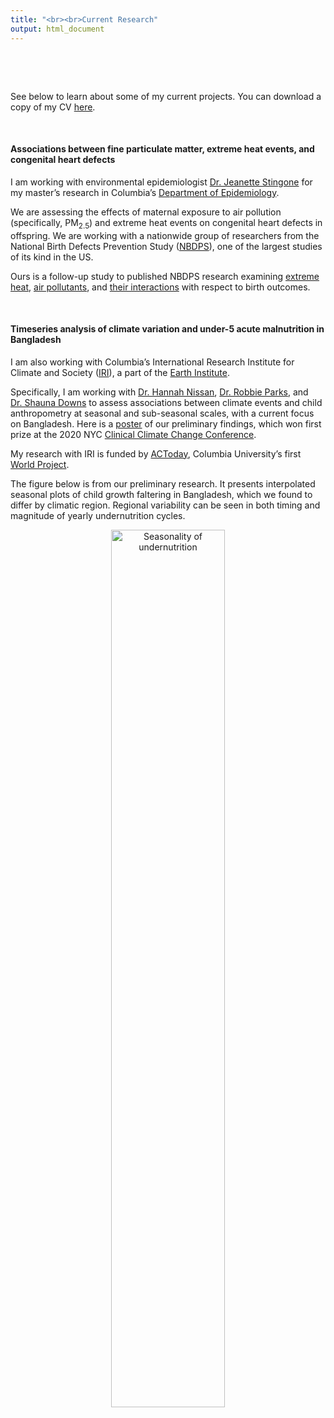 ```yaml
---
title: "<br><br>Current Research"
output: html_document
---
```


<style>
.main-container {
  max-width: 90%;
  margin-left: 0.9;
  margin-right: auto;
}
</style>

&nbsp;

&nbsp;

See below to learn about some of my current projects. You can download a copy of my CV [here](./files/cv.pdf).

&nbsp;

#### **Associations between fine particulate matter, extreme heat events, and congenital heart defects**  
I am working with environmental epidemiologist [Dr. Jeanette Stingone](https://www.mailman.columbia.edu/people/our-faculty/js5406) for my master's research in Columbia's [Department of Epidemiology](https://www.mailman.columbia.edu/academics/departments/epidemiology). 

We are assessing the effects of maternal exposure to air pollution (specifically, PM~2.5~) and extreme heat events on congenital heart defects in offspring. We are working with a nationwide group of researchers from the National Birth Defects Prevention Study ([NBDPS](https://www.cdc.gov/ncbddd/birthdefects/nbdps.html)), one of the largest studies of its kind in the US.

Ours is a follow-up study to published NBDPS research examining [extreme heat](https://pubmed.ncbi.nlm.nih.gov/29886237/), [air pollutants](https://pubmed.ncbi.nlm.nih.gov/24727555/), and [their interactions](https://www.ncbi.nlm.nih.gov/pmc/articles/PMC7004451/) with respect to birth outcomes.

&nbsp;

#### **Timeseries analysis of climate variation and under-5 acute malnutrition in Bangladesh**
I am also working with Columbia's International Research Institute for Climate and Society ([IRI](https://iri.columbia.edu)), a part of the [Earth Institute](https://www.earth.columbia.edu/).

Specifically, I am working with [Dr. Hannah Nissan](http://www.lse.ac.uk/GranthamInstitute/profile/hannah-nissan/), [Dr. Robbie Parks](https://robbiemparks.github.io/), and [Dr. Shauna Downs](https://sph.rutgers.edu/concentrations/urban-global-public-health/faculty-member.php?id=92701) to assess associations between climate events and child anthropometry at seasonal and sub-seasonal scales, with a current focus on Bangladesh. Here is a [poster](./files/poster.pdf) of our preliminary findings, which won first prize at the 2020 NYC [Clinical Climate Change Conference](https://clinicalclimatechange.com/2020).

My research with IRI is funded by [ACToday](https://worldprojects.columbia.edu/content/actoday), Columbia University's first [World Project](https://worldprojects.columbia.edu/).

The figure below is from our preliminary research. It presents interpolated seasonal plots of child growth faltering in Bangladesh, which we found to differ by climatic region. Regional variability can be seen in both timing and magnitude of yearly undernutrition cycles.

<center>
<img src="images/bangla_map_figure.svg" alt="Seasonality of undernutrition" style="width:60%" align="center">
</center>

&nbsp;
&nbsp;
